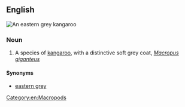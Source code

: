 ==English==
[[File:Eastern grey kangaroo dec07 02.jpg|thumb|An '''eastern grey kangaroo''']]
{{wikipedia|Eastern grey kangaroo}}
{{wikispecies|Macropus giganteus}}

===Noun===
{{en-noun}}

# A species of [[kangaroo]], with a distinctive soft grey coat, ''[[Macropus giganteus]]''

====Synonyms====
* [[eastern grey]]

[[Category:en:Macropods]]